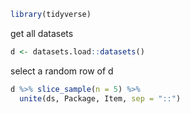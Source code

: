 ```r
library(tidyverse)
```


get all datasets

```r
d <- datasets.load::datasets()
```

select a random row of d

```r
d %>% slice_sample(n = 5) %>% 
  unite(ds, Package, Item, sep = "::")
```

